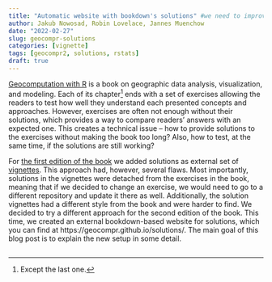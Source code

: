 ```yaml
---
title: "Automatic website with bookdown's solutions" #we need to improve the title!!
author: Jakub Nowosad, Robin Lovelace, Jannes Muenchow
date: "2022-02-27"
slug: geocompr-solutions
categories: [vignette]
tags: [geocompr2, solutions, rstats]
draft: true
---
```


[Geocomputation with R](https://geocompr.robinlovelace.net/) is a book on geographic data analysis, visualization, and modeling.
Each of its chapter^[Except the last one.] ends with a set of exercises allowing the readers to test how well they understand each presented concepts and approaches. 
However, exercises are often not enough without their solutions, which provides a way to compare readers' answers with an expected one.
This creates a technical issue -- how to provide solutions to the exercises without making the book too long? Also, how to test, at the same time, if the solutions are still working?

For [the first edition of the book](https://bookdown.org/robinlovelace/geocompr/) we added solutions as external set of [vignettes](https://geocompr.github.io/vignettes/). 
This approach had, however, several flaws.
Most importantly, solutions in the vignettes were detached from the exercises in the book, meaning that if we decided to change an exercise, we would need to go to a different repository and update it there as well.
Additionally, the solution vignettes had a different style from the book and were harder to find.
We decided to try a different approach for the second edition of the book. 
This time, we created an external bookdown-based website for solutions, which you can find at https://geocompr.github.io/solutions/.
The main goal of this blog post is to explain the new setup in some detail.


##

##